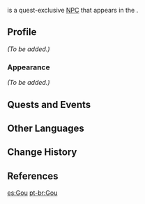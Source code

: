 {{Meta
<!-- REMOVE THIS TEMPLATE AFTER ADDING MISSING INFO -->
|missing_NPC_profile  = yes
}}
{{Character Infobox
|type             = Quest NPC
|image            = NPC Gou.png
|realname         = 
|region           = Inazuma
|location         = Inazuma
|affiliation      = Treasure Hoarders
|title            = 
|voiceCN          = 
|voiceJP          = 
}}
{{Lang|'''Gou'''|ja=豪|ja_rm=Gou}} is a quest-exclusive [[NPC]] that appears in the {{Quest|The Immovable God and the Eternal Euthymia}}.

==Profile==
<!--detailed story/lore information goes here-->
''(To be added.)''

===Appearance===
''(To be added.)''

==Quests and Events==
{{Quests and Events}}

==Other Languages==
{{Other Languages
|default_hidden = 1
|en      = Gou
|zhs     = 阿豪
|zhs_rm  = Ā Háo
|zht     = 阿豪
|zht_rm  = Ā Háo
|ja      = 豪
|ja_rm   = Gou
|ko      = //고우//
|es      = Gou
|fr      = Gou
|ru      = Го
|th      = Gou
|vi      = Gou
|de      = Gou
|id      = Gou
|pt      = Gou
|tr      = Gou
|it      = Gou
}}

==Change History==
{{Change History|2.0}}

==References==
{{Reflist}}

[[es:Gou]]
[[pt-br:Gou]]
